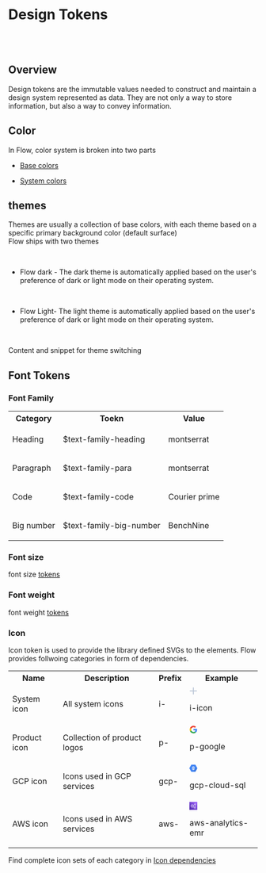 
<Meta title="Foundation/Design Tokens/Overview" />

# Design Tokens

<br />
<br />

## Overview

<f-divider></f-divider>

<p>
  Design tokens are the immutable values needed to construct and maintain a
  design system represented as data. They are not only a way to store
  information, but also a way to convey information.
</p>

## Color

<f-divider></f-divider>

In Flow, color system is broken into two parts

<ul>
  <li>
    <p>
      <a href="/story/foundation-design-tokens-base-color--page">Base colors</a>
    </p>
  </li>
  <li>
    <p>
      <a href="/story/foundation-design-tokens-system-color--page">
        System colors
      </a>
    </p>
  </li>
</ul>

## themes

<f-divider></f-divider>

<p>
  Themes are usually a collection of base colors, with each theme based on a
  specific primary background color (default surface)
  <br />
  Flow ships with two themes
</p>
<br />
<ul>
  <li>
    <p>
      Flow dark - The dark theme is automatically applied based on the user's
      preference of dark or light mode on their operating system.
    </p>
  </li>
  <br />
  <li>
    <p>
      Flow Light- The light theme is automatically applied based on the user's
      preference of dark or light mode on their operating system.
    </p>
  </li>
  <br />
</ul>
<p>Content and snippet for theme switching</p>

## Font Tokens

<f-divider></f-divider>

### Font Family

<f-divider></f-divider>

<table class="custom-color-table">
  <tbody>
    <tr>
      <th>Category</th>
      <th>Toekn</th>
      <th>Value</th>
    </tr>
    <tr>
      <td>
            <p class="text-default">Heading</p>
      </td>
      <td>
            <p class="text-secondary">$text-family-heading</p>
      </td>
      <td>
            <p class="text-secondary">montserrat</p>
      </td>
    </tr>
        <tr>
      <td>
            <p class="text-default">Paragraph</p>
      </td>
      <td>
            <p class="text-secondary">$text-family-para</p>
      </td>
      <td>
            <p class="text-secondary">montserrat</p>
      </td>
    </tr>
      <tr>
      <td>
            <p class="text-default">Code</p>
      </td>
      <td>
            <p class="text-secondary">$text-family-code</p>
      </td>
      <td>
            <p class="text-secondary">Courier prime</p>
      </td>
    </tr>
          <tr>
      <td>
            <p class="text-default">Big number</p>
      </td>
      <td>
            <p class="text-secondary">$text-family-big-number</p>
      </td>
      <td>
            <p class="text-secondary">BenchNine</p>
      </td>
    </tr>

  </tbody>
</table>

### Font size

<f-divider></f-divider>

<p>
  font size <u>tokens</u>
</p>

### Font weight

<f-divider></f-divider>

<p>
  font weight <u>tokens</u>
</p>

### Icon

<f-divider></f-divider>

<p>
  Icon token is used to provide the library defined SVGs to the elements. Flow
  provides follwoing categories in form of dependencies.
</p>

<table class="custom-color-table">
  <tbody>
    <tr>
      <th>Name</th>
      <th>Description</th>
      <th>Prefix</th>
      <th>Example</th>
    </tr>
    <tr>
      <td>
        <p class="text-default">System icon</p>
      </td>
      <td>
        <p class="text-secondary">All system icons</p>
      </td>
      <td>
        <p class="text-secondary font-wt-700">i-</p>
      </td>
      <td>
        <div class="custom-table-flex">
          <svg
            width="16"
            height="16"
            viewBox="0 0 16 16"
            fill="none"
            xmlns="http://www.w3.org/2000/svg"
          >
            <path
              fill-rule="evenodd"
              clip-rule="evenodd"
              d="M8.00008 0.666504C8.57866 0.666504 9.0477 1.13554 9.0477 1.71412V6.95222H14.2858C14.8644 6.95222 15.3334 7.42125 15.3334 7.99984C15.3334 8.57842 14.8644 9.04746 14.2858 9.04746H9.0477V14.2856C9.0477 14.8641 8.57866 15.3332 8.00008 15.3332C7.4215 15.3332 6.95246 14.8641 6.95246 14.2856V9.04746H1.71437C1.13578 9.04746 0.666748 8.57842 0.666748 7.99984C0.666748 7.42125 1.13578 6.95222 1.71437 6.95222L6.95246 6.95222V1.71412C6.95246 1.13554 7.4215 0.666504 8.00008 0.666504Z"
              fill="#BFCAD9"
            />
          </svg>
          <div class="margin-lt-10">
            <p class="text-secondary">i-icon</p>
          </div>
        </div>
      </td>
    </tr>
    <tr>
      <td>
        <p class="text-default">Product icon</p>
      </td>
      <td>
        <p class="text-secondary">Collection of product logos</p>
      </td>
      <td>
        <p class="text-secondary font-wt-700">p-</p>
      </td>
      <td>
        <div class="custom-table-flex">
          <svg
            width="16"
            height="16"
            viewBox="0 0 16 16"
            fill="none"
            xmlns="http://www.w3.org/2000/svg"
          >
            <g clip-path="url(#clip0_53_9029)">
              <path
                d="M15.5133 8.17343C15.5144 7.64379 15.454 7.11581 15.3333 6.6001H8.15332V9.44676H12.38C12.2996 9.94533 12.1194 10.4225 11.8502 10.8498C11.581 11.2771 11.2283 11.6457 10.8133 11.9334V12.0334L13.0867 13.7934H13.2467C13.9997 13.0663 14.5918 12.1891 14.9845 11.2188C15.3773 10.2484 15.562 9.20635 15.5267 8.1601"
                fill="#4285F4"
              />
              <path
                d="M8.15325 15.6665C10.0217 15.7166 11.8388 15.0513 13.2333 13.8065L10.8133 11.9332C10.0263 12.4612 9.09376 12.7293 8.14659 12.6998C7.17694 12.6951 6.2335 12.3846 5.45066 11.8124C4.66781 11.2402 4.08547 10.4356 3.78659 9.51318H3.69325L1.33325 11.3332V11.4198C1.96473 12.6903 2.9369 13.7601 4.14121 14.51C5.34552 15.2599 6.73457 15.6603 8.15325 15.6665"
                fill="#34A853"
              />
              <path
                d="M3.7933 9.51335C3.62184 9.0272 3.53393 8.51552 3.5333 8.00002C3.53604 7.48579 3.61927 6.97517 3.77997 6.48669V6.38002L1.37997 4.52002L1.3333 4.56002C0.794268 5.62661 0.513428 6.80495 0.513428 8.00002C0.513428 9.19508 0.794268 10.3734 1.3333 11.44L3.81997 9.51335"
                fill="#FBBC05"
              />
              <path
                d="M8.15325 3.33311C9.2523 3.3155 10.3155 3.72405 11.1199 4.47311L13.2799 2.35978C11.8932 1.0565 10.0562 0.339868 8.15325 0.359779C6.73945 0.361615 5.3538 0.755032 4.14996 1.49639C2.94613 2.23776 1.97118 3.29809 1.33325 4.55978L3.77992 6.48645C4.09303 5.57295 4.68183 4.77908 5.46512 4.2143C6.24841 3.64952 7.18762 3.34164 8.15325 3.33311Z"
                fill="#EB4335"
              />
            </g>
            <defs>
              <clipPath id="clip0_53_9029">
                <rect width="16" height="16" fill="white" />
              </clipPath>
            </defs>
          </svg>
          <div class="margin-lt-10">
            <p class="text-secondary">p-google</p>
          </div>
        </div>
      </td>
    </tr>
    <tr>
      <td>
        <p class="text-default">GCP icon</p>
      </td>
      <td>
        <p class="text-secondary">Icons used in GCP services</p>
      </td>
      <td>
        <p class="text-secondary font-wt-700">gcp-</p>
      </td>
      <td>
        <div class="custom-table-flex">
          <svg
            width="16"
            height="16"
            viewBox="0 0 16 16"
            fill="none"
            xmlns="http://www.w3.org/2000/svg"
          >
            <g clip-path="url(#clip0_53_9036)">
              <path
                d="M15.8088 7.265L12.5213 1.5475C12.3977 1.32826 12.2189 1.14511 12.0027 1.01619C11.7866 0.887274 11.5405 0.817059 11.2888 0.8125H4.71255C4.46087 0.816935 4.21472 0.887098 3.99852 1.01603C3.78232 1.14496 3.60359 1.32817 3.48005 1.5475L0.191302 7.25C0.0662805 7.46755 0.000488281 7.71408 0.000488281 7.965C0.000488281 8.21592 0.0662805 8.46245 0.191302 8.68L3.4788 14.43C3.60111 14.6524 3.7789 14.8394 3.99487 14.9728C4.21084 15.1062 4.45765 15.1815 4.7113 15.1912H11.2876C11.5412 15.1825 11.7882 15.1082 12.0044 14.9754C12.2207 14.8426 12.3988 14.656 12.5213 14.4338L15.8088 8.71625C15.9347 8.49514 16.0009 8.24507 16.0009 7.99062C16.0009 7.73618 15.9347 7.48611 15.8088 7.265Z"
                fill="#4285F4"
              />
              <path
                opacity="0.07"
                d="M10.5 5.735L8.08375 4.90625L5.52625 6.83875L7.125 8.4375L5.52125 8.59375L7.02125 10.0938L5.5 10.2812L10.4087 15.1875H11.2837C11.5374 15.1788 11.7844 15.1044 12.0006 14.9716C12.2169 14.8389 12.395 14.6522 12.5175 14.43L14.9525 10.195L10.5 5.735Z"
                fill="black"
              />
              <path
                d="M8 4.27881L5.5 5.72256V6.83881L8 8.28131L10.5 6.83881V5.72256L8 4.27881ZM9.49375 6.26381L8 7.12506L6.5075 6.26381L8 5.40131L9.4925 6.26256L9.49375 6.26381Z"
                fill="white"
              />
              <path
                d="M5.5 7.46875V8.585L8 10.0288L10.5 8.585V7.46875L8 8.9125L5.5 7.46875Z"
                fill="white"
              />
              <path
                d="M5.5 9.16113V10.2774L8 11.7211L10.5 10.2774V9.16113L8 10.6049L5.5 9.16113Z"
                fill="white"
              />
            </g>
            <defs>
              <clipPath id="clip0_53_9036">
                <rect width="16" height="16" fill="white" />
              </clipPath>
            </defs>
          </svg>
          <div class="margin-lt-10">
            <p class="text-secondary">gcp-cloud-sql</p>
          </div>
        </div>
      </td>
    </tr>
    <tr>
      <td>
        <p class="text-default">AWS icon</p>
      </td>
      <td>
        <p class="text-secondary">Icons used in AWS services</p>
      </td>
      <td>
        <p class="text-secondary font-wt-700">aws-</p>
      </td>
      <td>
        <div class="custom-table-flex">
          <svg
            width="16"
            height="16"
            viewBox="0 0 16 16"
            fill="none"
            xmlns="http://www.w3.org/2000/svg"
          >
            <g clip-path="url(#clip0_53_9043)">
              <path d="M16 0H0V16H16V0Z" fill="url(#paint0_linear_53_9043)" />
              <path
                fill-rule="evenodd"
                clip-rule="evenodd"
                d="M11.0001 10.6665C10.4487 10.6665 10.0001 11.1152 10.0001 11.6665C10.0001 12.2178 10.4487 12.6665 11.0001 12.6665C11.5514 12.6665 12.0001 12.2178 12.0001 11.6665C12.0001 11.1152 11.5514 10.6665 11.0001 10.6665ZM9.79541 10.5205C10.0587 10.2438 10.4154 10.0638 10.8154 10.0185L11.1874 5.92117C10.9241 5.84184 10.6847 5.70517 10.4941 5.51517L8.32075 6.9645C8.53475 7.3765 8.66675 7.83784 8.66675 8.33317C8.66675 8.79784 8.55141 9.2325 8.36208 9.62517L9.79541 10.5205ZM8.00008 8.33317C8.00008 7.0465 6.95341 5.99984 5.66675 5.99984C4.38008 5.99984 3.33341 7.0465 3.33341 8.33317C3.33341 9.61984 4.38008 10.6665 5.66675 10.6665C6.95341 10.6665 8.00008 9.61984 8.00008 8.33317ZM10.6667 4.33317C10.6667 4.8845 11.1154 5.33317 11.6667 5.33317C12.2181 5.33317 12.6667 4.8845 12.6667 4.33317C12.6667 3.78184 12.2181 3.33317 11.6667 3.33317C11.1154 3.33317 10.6667 3.78184 10.6667 4.33317ZM11.8514 5.98117L11.4794 10.0785C12.1641 10.2858 12.6667 10.9152 12.6667 11.6665C12.6667 12.5852 11.9194 13.3332 11.0001 13.3332C10.0807 13.3332 9.33341 12.5852 9.33341 11.6665C9.33341 11.4618 9.37541 11.2678 9.44341 11.0865L8.00608 10.1885C7.45608 10.8805 6.61741 11.3332 5.66675 11.3332C4.01275 11.3332 2.66675 9.98717 2.66675 8.33317C2.66675 6.67917 4.01275 5.33317 5.66675 5.33317C6.58608 5.33317 7.39941 5.75717 7.95008 6.4105L10.1254 4.9605C10.0454 4.7665 10.0001 4.55517 10.0001 4.33317C10.0001 3.4145 10.7474 2.6665 11.6667 2.6665C12.5861 2.6665 13.3334 3.4145 13.3334 4.33317C13.3334 5.1885 12.6827 5.88784 11.8514 5.98117ZM6.00008 7.99984H6.66675V8.6665H6.00008V9.33317H5.33341V8.6665H4.66675V7.99984H5.33341V7.33317H6.00008V7.99984Z"
                fill="white"
              />
            </g>
            <defs>
              <linearGradient
                id="paint0_linear_53_9043"
                x1="0"
                y1="16"
                x2="16"
                y2="0"
                gradientUnits="userSpaceOnUse"
              >
                <stop stop-color="#4D27A8" />
                <stop offset="1" stop-color="#A166FF" />
              </linearGradient>
              <clipPath id="clip0_53_9043">
                <rect width="16" height="16" fill="white" />
              </clipPath>
            </defs>
          </svg>
          <div class="margin-lt-10">
            <p class="text-secondary">aws-analytics-emr</p>
          </div>
        </div>
      </td>
    </tr>
  </tbody>
</table>

Find complete icon sets of each category in [Icon dependencies](/story/dependencies-icons--system-icons)
